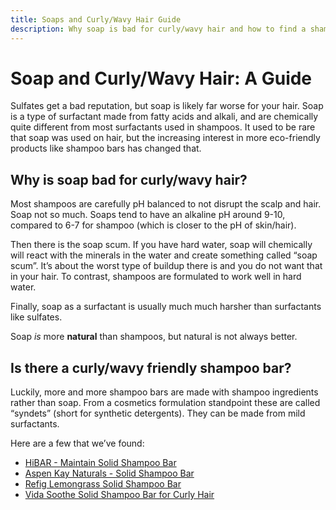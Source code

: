 ```yaml
---
title: Soaps and Curly/Wavy Hair Guide
description: Why soap is bad for curly/wavy hair and how to find a shampoo bar that is safe for your hair.
---
```


# Soap and Curly/Wavy Hair: A Guide
Sulfates get a bad reputation, but soap is likely far worse for your hair. Soap is a type of surfactant made from fatty acids and alkali, and are chemically quite different from most surfactants used in shampoos. It used to be rare that soap was used on hair, but the increasing interest in more eco-friendly products like shampoo bars has changed that.

## Why is soap bad for curly/wavy hair?
Most shampoos are carefully pH balanced to not disrupt the scalp and hair. Soap not so much. Soaps tend to have an alkaline pH around 9-10, compared to 6-7 for shampoo (which is closer to the pH of skin/hair)<inline-ref id="20" />.

Then there is the soap scum. If you have hard water, soap will chemically will react with the minerals in the water and create something called “soap scum”<inline-ref id="21" />. It’s about the worst type of buildup there is and you do not want that in your hair. To contrast, shampoos are formulated to work well in hard water.

Finally, soap as a surfactant is usually much much harsher than surfactants like sulfates.

Soap *is* more **natural** than shampoos, but natural is not always better.

## Is there a curly/wavy friendly shampoo bar?
Luckily, more and more shampoo bars are made with shampoo ingredients rather than soap. From a cosmetics formulation standpoint these are called “syndets” (short for synthetic detergents). They can be made from mild surfactants<inline-ref id="22" />.

Here are a few that we’ve found:

- [HiBAR - Maintain Solid Shampoo Bar](https://amzn.to/4fx1RpU)
- [Aspen Kay Naturals - Solid Shampoo Bar](https://amzn.to/3BHhZai)
- [Refig Lemongrass Solid Shampoo Bar](https://therefig.com/products/lemongrass-shampoo-bar)
- [Vida Soothe Solid Shampoo Bar for Curly Hair](https://amzn.to/3BE7CUV)

<AutoReferencesList />
